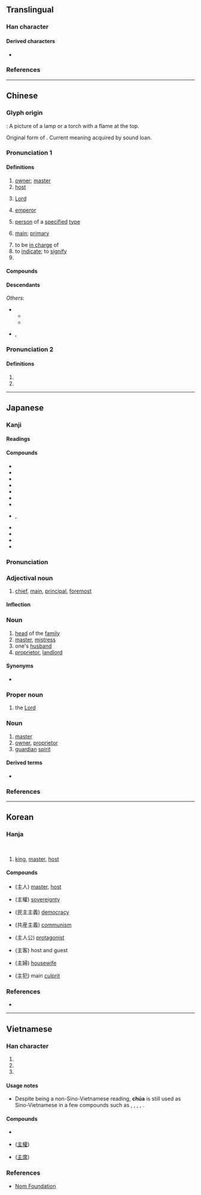 {{also|王|玉|生|丰}}
{{character info}}
==Translingual==
{{stroke order|type=bw}}
{{stroke order|type=jbw}}
{{stroke order|type=animate}}

===Han character===
{{Han char|rn=3|rad=丶|as=04|sn=5|four=00104|canj=YG|ids=⿱丶王,⿱亠土}}

====Derived characters====
* {{l|mul|[[住]], [[往]], [[注]], [[拄]], [[妵]], [[㹥]], [[𡊲]], [[柱]], [[炷]], [[𤖸]], [[砫]], [[蛀]], [[紸]], [[註]], [[跓]], [[軴]], [[䝬]], [[鉒]], [[飳]], [[䪒]], [[駐]], [[黈]], [[殶]], [[迬]], [[宔]], [[𦭦]], [[疰]], [[罜]], [[䇠]], [[麈]]}}

===References===
{{Han ref|kx=0080.200|dkj=00100|dj=0163.010|hdz=10044.030|uh=4E3B}}

----

==Chinese==
{{zh-forms}}

===Glyph origin===
{{Han etym}}
{{liushu|p}} : A picture of a lamp or a torch with a flame at the top.

Original form of {{zh-l|*炷}}. Current meaning acquired by sound loan.

===Pronunciation 1===
{{zh-pron
|m=zhǔ,er=y
|m-s=zu3
|dg=җў2
|c=zyu2
|c-t=zi2
|g=jy3
|h=pfs=chú;gd=zu3
|j=zu2
|mb=cṳ̌
|md=ciō/cṳ̄
|mn=chú/zz:chí
|mn-t=zu2
|w=2tsr
|x=jy3
|mc=y
|oc=y
|cat=n,a,pn,v
}}

====Definitions====
{{zh-hanzi}}

# [[owner]]; [[master]]
# [[host]]
# {{lb|zh|Christianity|Islam}} [[Lord]]
# [[emperor]]
# {{lb|zh|colloquial|pejorative}} [[person]] of a [[specified]] [[type]]
# [[main]]; [[primary]]
#: {{zh-x|主要|main}}
# to be [[in charge]] of
# to [[indicate]]; to [[signify]]
# {{surname|zh}}

====Compounds====
{{zh-der|世主|主板|主辦|主筆|主幣|主編|主場|主持|主持人|主廚|主詞|主次|主從|主單位|主刀|主歌|主導|主調|主動|主動脈|主隊|主犯|主峰|主婦|主幹|主攻|主顧|主觀|主觀能動性|主觀唯心主義|主觀主義|主管|主婚|主機|主祭|主家|主見|主講|主將|主焦點|主角|主力|主流|主權|主兒|主人|主任|主題|主體|主席|主要|主頁|主義|主意|主音|主語|主張|主掌|主上|主事|主位|主使|主依|主修|主傅|主僕|主公|主刑|主名|主唱|主器|主因|主坐|主委|主嫌|主子|主客|主宰|主審|主帥|主座|主戰|主控|主播|主政|主教|主文|主日|主旨|主星|主根|主格|主母|主治|主法|主演|主父|主盟|主監|主稿|主簿|主線|主罰|主翁|主考|主脈|主腦|主腰|主臣|主菜|主計|主試|主謀|主議|主軸|主辯|主靜|主食|主麻|事主|人主|作主|借主|做主|債主|先主|內主|公主|原主|名主|君主|售主|喪主|嗣主|國主|團主|地主|天主|太主|夫主|失主|奧主|女主|宗主|家主|宿主|寄主|寨主|局主|屋主|幼主|店主|府主|座主|庵主|廟主|廢主|後主|得主|戶主|房主|故主|教主|施主|明主|昏主|易主|星主|木主|本主|東主|板主|業主|樁主|民主|火主|無主|爵主|牧主|物主|田主|盟主|真主|神主|祭主|窩主|縣主|翁主|聖主|背主|自主|船主|苦主|莊主|行主|觀主|誼主|謀主|財主|貨主|貴主|買主|賓主|賣主|車主|郎主|郡主|閣主|院主|隊主|雄主|雇主|霸主|領主|頭主|題主|顧主|飼主|點主|齋主|教權主義|禁慾主義|浪漫主義|主佛}}

====Descendants====
{{CJKV||しゅ|주|chủ}}
''Others'':
* {{desc|tai-pro|*ɕɤwᶜ||master|bor=1}}
** {{desc|lo|ເຈົ້າ||lord, master, owner}}
** {{desc|th|เจ้า||lord, master, owner}}
* {{desc|vi|bor=1|-}} {{vi-l|chúa|主|retired father of a king}}, {{vi-l|Chúa|主|Lord}}

===Pronunciation 2===
{{zh-pron
|m=zhù
|c=
|h=pfs=
|md=
|mn=
|w=
|mc=
|oc=
|cat=cls
}}

====Definitions====
{{zh-hanzi}}

# {{zh-classifier|[[event]]s}}
# {{zh-alt-form|注|to [[pour]] into}}

----

==Japanese==

===Kanji===
{{ja-kanji|grade=3|rs=丶04}}

====Readings====
{{ja-readings
|goon=す
|kanon=しゅ
|kun=あるじ-, おも-, ぬし-
}}

====Compounds====
* {{ja-r|主%格|しゅ%かく}}
* {{ja-r|主%観|しゅ%かん}}
* {{ja-r|主%義|しゅ%ぎ}}
* {{ja-r|主%権|しゅ%けん}}
* {{ja-r|主%権%在%民|しゅ%けん%ざい%みん}}
* {{ja-r|主%語|しゅ%ご}}
* {{ja-r|主%宰|しゅ%さい}}
* {{ja-r|主%従|しゅ%じゅう}}, {{ja-r|主%従|しゅう%じゅう}}
* {{ja-r|主%食|しゅ%しょく}}
* {{ja-r|主%体|しゅ%たい}}
* {{ja-r|主%犯|しゅ%はん}}
* {{ja-r|主%要|しゅ%よう}}

===Pronunciation===
{{ja-pron|y=k|あるじ|acc=1|acc_ref=SMK2}}
{{ja-pron|y=k|おも|acc=1|acc_ref=SMK2}}
{{ja-pron|y=k|ぬし|acc=1|acc_ref=SMK2}}

===Adjectival noun===
{{ja-adj|infl=な|おも}}

# [[chief]], [[main]], [[principal]], [[foremost]]

====Inflection====
{{ja-na|おも}}

===Noun===
{{ja-noun|しゅ}}

# [[head]] of the [[family]]
# [[master]], [[mistress]]
# one's [[husband]]
# [[proprietor]], [[landlord]]

====Synonyms====
* {{ja-r|主%人|しゅ%じん}}

===Proper noun===
{{ja-pos|proper|しゅ}}

# the [[Lord]]
#:{{ja-usex|'''主'''の兄%弟ヤコブ|'''^しゅ''' の きょう%だい ^ヤコブ|James, brother of the Lord}}

===Noun===
{{ja-noun|ぬし}}

# [[master]]
# [[owner]], [[proprietor]]
# [[guardian]] [[spirit]]

====Derived terms====
* {{ja-r|御%主|お%ぬし}}

===References===
<references/>

{{topics|ja|God|sort=しゅ}}

----

==Korean==

===Hanja===
{{ko-hanja|임금|주}}<br>
{{ko-hanja|주인|주}}

# [[king]], [[master]], [[host]]

====Compounds====
* {{l|ko|주인}}(主人) [[master]], [[host]]
* {{l|ko|주권}}(主權) [[sovereignty]]
* {{l|ko|민주주의}}(民主主義) [[democracy]]
* {{l|ko|공산주의}}(共産主義) [[communism]]
* {{l|ko|주인공}}(主人公) [[protagonist]]
* {{l|ko|주객}}(主客) host and guest
* {{l|ko|주부}}(主婦) [[housewife]]
* {{l|ko|주범}}(主犯) main [[culprit]]

===References===
* {{Hanja ref|nav=11557}}

----

==Vietnamese==

===Han character===
{{vi-readings|reading=[[chủ]], [[chúa]]|rs=丶04}}

# {{han tu form of|chủ|[[owner]]}}
# {{Nom form of|chúa|retired father of a king}}
# {{Nom form of|Chúa|[[God]]; [[Christ]]; [[Lord]]}}

====Usage notes====
* Despite being a non-Sino-Vietnamese reading, '''chúa''' is still used as Sino-Vietnamese in a few compounds such as {{m|vi|Chúa nhật}}, {{m|vi|công chúa}}, {{m|vi|quận chúa}}, {{m|vi|lãnh chúa}}, {{m|vi|Thiên Chúa}}.

====Compounds====
* {{vi-l|Chủ nhật|主日}}
* {{l|vi|chủ quyền}} ([[主權]])
* {{l|vi|chủ tịch}} ([[主席]])

===References===
* [http://nomfoundation.org/common/nom_details.php?codepoint=4e3b Nom Foundation]